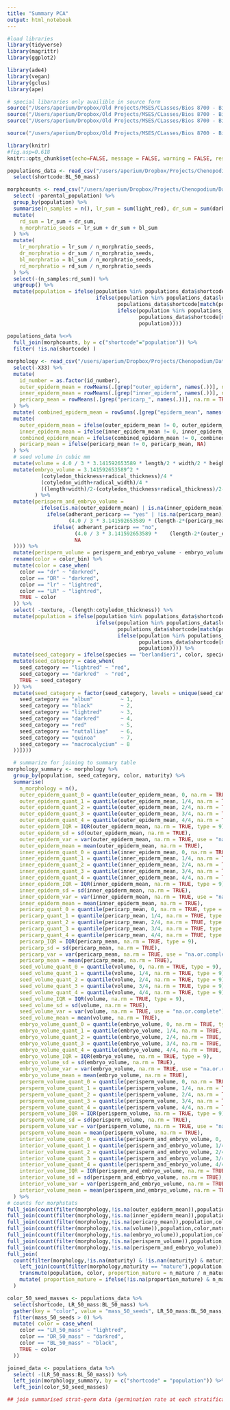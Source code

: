 ```yaml
---
title: "Summary PCA"
output: html_notebook
---
```


```r
#load libraries
library(tidyverse)
library(magrittr)
library(ggplot2)

library(ade4)
library(vegan)
library(gclus)
library(ape)

# special libararies only availible in source form
source("/Users/aperium/Dropbox/Old Projects/MSES/CLasses/Bios 8700 - Biostats II/WorkingDirectory/bookscripts/evplot2.R")
source("/Users/aperium/Dropbox/Old Projects/MSES/CLasses/Bios 8700 - Biostats II/WorkingDirectory/multiplot.R")
source("/Users/aperium/Dropbox/Old Projects/MSES/CLasses/Bios 8700 - Biostats II/WorkingDirectory/evmultiplot.R")

source("/users/aperium/Dropbox/Old Projects/MSES/CLasses/Bios 8700 - Biostats II/WorkingDirectory/bookscripts/HighstatLibV10.R")

library(knitr)
#fig.asp=0.618
knitr::opts_chunk$set(echo=FALSE, message = FALSE, warning = FALSE, results = 'markdown', tidy=TRUE, fig.asp=0.618)

```

```r

populations_data <- read_csv("/users/aperium/Dropbox/Projects/Chenopodium/Data/populations_summary_data.csv") %>%
  select(shortcode:BL_50_mass)

morphcounts <- read_csv("/users/aperium/Dropbox/Projects/Chenopodium/Data/Morphcounts/morphcounts.csv") %>%
  select( -parental_population) %>%
  group_by(population) %>%
  summarise(n_samples = n(), lr_sum = sum(light_red), dr_sum = sum(dark_red), bl_sum = sum(black)) %>%
  mutate(
    rd_sum = lr_sum + dr_sum, 
    n_morphratio_seeds = lr_sum + dr_sum + bl_sum
  ) %>%
  mutate(
    lr_morphratio = lr_sum / n_morphratio_seeds,
    dr_morphratio = dr_sum / n_morphratio_seeds,
    bl_morphratio = bl_sum / n_morphratio_seeds,
    rd_morphratio = rd_sum / n_morphratio_seeds
  ) %>%
  select(-(n_samples:rd_sum)) %>%
  ungroup() %>%
  mutate(population = ifelse(population %in% populations_data$shortcode, population, 
                             ifelse(population %in% populations_data$longcode,
                                    populations_data$shortcode[match(population, populations_data$longcode)],
                                    ifelse(population %in% populations_data$oldcode,
                                           populations_data$shortcode[match(population, populations_data$old)],
                                           population))))
  
populations_data %<>% 
  full_join(morphcounts, by = c("shortcode"="population")) %>%
  filter( !is.na(shortcode) )

morphology <- read_csv("/users/aperium/Dropbox/Projects/Chenopodium/Data/Bisected seeds/bisectedseeds.csv") %>%
  select(-X33) %>%
  mutate(
    id_number = as.factor(id_number),
    outer_epiderm_mean = rowMeans(.[grep("outer_epiderm", names(.))], na.rm = TRUE),
    inner_epiderm_mean = rowMeans(.[grep("inner_epiderm", names(.))], na.rm = TRUE),
    pericarp_mean = rowMeans(.[grep("pericarp_", names(.))], na.rm = TRUE)
  ) %>% 
  mutate( combined_epiderm_mean = rowSums(.[grep("epiderm_mean", names(.))], na.rm = TRUE)) %>%
  mutate(
    outer_epiderm_mean = ifelse(outer_epiderm_mean != 0, outer_epiderm_mean, NA),
    inner_epiderm_mean = ifelse(inner_epiderm_mean != 0, inner_epiderm_mean, NA),
    combined_epiderm_mean = ifelse(combined_epiderm_mean != 0, combined_epiderm_mean, NA),
    pericarp_mean = ifelse(pericarp_mean != 0, pericarp_mean, NA)
  ) %>%
  # seed volume in cubic mm
  mutate(volume = 4.0 / 3 * 3.141592653589 * length/2 * width/2 * height/2 / 1000^3) %>%
  mutate(embryo_volume = 3.141592653589^2 * 
           (cotyledon_thickness+radical_thickness)/4 * 
           (cotyledon_width+radical_width)/4 *
           ((length+width)/2-(cotyledon_thickness+radical_thickness)/2-2*combined_epiderm_mean) / 1000^3
         ) %>%
  mutate(perisperm_and_embryo_volume = 
           ifelse(is.na(outer_epiderm_mean) | is.na(inner_epiderm_mean) | is.na(adherant_pericarp), NA , 
             ifelse(adherant_pericarp == "yes" | !is.na(pericarp_mean), 
                    (4.0 / 3 * 3.141592653589 * (length-2*(pericarp_mean+outer_epiderm_mean+inner_epiderm_mean))/2 * (width-2*(pericarp_mean+outer_epiderm_mean+inner_epiderm_mean))/2 * (height-2*(pericarp_mean+outer_epiderm_mean+inner_epiderm_mean))/2 / 1000^3),
               ifelse( adherant_pericarp == "no", 
                      (4.0 / 3 * 3.141592653589 *    (length-2*(outer_epiderm_mean+inner_epiderm_mean))/2 * (width-2*(outer_epiderm_mean+inner_epiderm_mean))/2 * (height-2*(outer_epiderm_mean+inner_epiderm_mean))/2 / 1000^3),
                      NA
  )))) %>%
  mutate(perisperm_volume = perisperm_and_embryo_volume - embryo_volume) %>%
  rename(color = color_bin) %>%
  mutate(color = case_when(
    color == "dr" ~ "darkred",
    color == "DR" ~ "darkred",
    color == "lr" ~ "lightred",
    color == "LR" ~ "lightred",
    TRUE ~ color
  )) %>%
  select( -texture, -(length:cotyledon_thickness)) %>%
  mutate(population = ifelse(population %in% populations_data$shortcode, population, 
                             ifelse(population %in% populations_data$longcode,
                                    populations_data$shortcode[match(population, populations_data$longcode)],
                                    ifelse(population %in% populations_data$oldcode,
                                           populations_data$shortcode[match(population, populations_data$old)],
                                           population)))) %>%
  mutate(seed_category = ifelse(species == "berlandieri", color, species)) %>%   
  mutate(seed_category = case_when(
    seed_category == "lightred" ~ "red",
    seed_category == "darkred"  ~ "red",
    TRUE ~ seed_category
  )) %>% 
  mutate(seed_category = factor(seed_category, levels = unique(seed_category[order(case_when(
    seed_category == "album"         ~ 1,
    seed_category == "black"         ~ 2,
    seed_category == "lightred"      ~ 3,
    seed_category == "darkred"       ~ 4,
    seed_category == "red"           ~ 5,
    seed_category == "nuttalliae"    ~ 6,
    seed_category == "quinoa"        ~ 7,
    seed_category == "macrocalycium" ~ 8
  ))])))

  # summarize for joining to summary table
morphology_summary <- morphology %>%
  group_by(population, seed_category, color, maturity) %>%
  summarise(
    n_morphology = n(),
    outer_epiderm_quant_0 = quantile(outer_epiderm_mean, 0, na.rm = TRUE, type = 9),
    outer_epiderm_quant_1 = quantile(outer_epiderm_mean, 1/4, na.rm = TRUE, type = 9),
    outer_epiderm_quant_2 = quantile(outer_epiderm_mean, 2/4, na.rm = TRUE, type = 9),
    outer_epiderm_quant_3 = quantile(outer_epiderm_mean, 3/4, na.rm = TRUE, type = 9),
    outer_epiderm_quant_4 = quantile(outer_epiderm_mean, 4/4, na.rm = TRUE, type = 9),
    outer_epiderm_IQR = IQR(outer_epiderm_mean, na.rm = TRUE, type = 9),
    outer_epiderm_sd = sd(outer_epiderm_mean, na.rm = TRUE),
    outer_epiderm_var = var(outer_epiderm_mean, na.rm = TRUE, use = "na.or.complete"),
    outer_epiderm_mean = mean(outer_epiderm_mean, na.rm = TRUE),
    inner_epiderm_quant_0 = quantile(inner_epiderm_mean, 0, na.rm = TRUE, type = 9),
    inner_epiderm_quant_1 = quantile(inner_epiderm_mean, 1/4, na.rm = TRUE, type = 9),
    inner_epiderm_quant_2 = quantile(inner_epiderm_mean, 2/4, na.rm = TRUE, type = 9),
    inner_epiderm_quant_3 = quantile(inner_epiderm_mean, 3/4, na.rm = TRUE, type = 9),
    inner_epiderm_quant_4 = quantile(inner_epiderm_mean, 4/4, na.rm = TRUE, type = 9),
    inner_epiderm_IQR = IQR(inner_epiderm_mean, na.rm = TRUE, type = 9),
    inner_epiderm_sd = sd(inner_epiderm_mean, na.rm = TRUE),
    inner_epiderm_var = var(inner_epiderm_mean, na.rm = TRUE, use = "na.or.complete"),
    inner_epiderm_mean = mean(inner_epiderm_mean, na.rm = TRUE),
    pericarp_quant_0 = quantile(pericarp_mean, 0, na.rm = TRUE, type = 9),
    pericarp_quant_1 = quantile(pericarp_mean, 1/4, na.rm = TRUE, type = 9),
    pericarp_quant_2 = quantile(pericarp_mean, 2/4, na.rm = TRUE, type = 9),
    pericarp_quant_3 = quantile(pericarp_mean, 3/4, na.rm = TRUE, type = 9),
    pericarp_quant_4 = quantile(pericarp_mean, 4/4, na.rm = TRUE, type = 9),
    pericarp_IQR = IQR(pericarp_mean, na.rm = TRUE, type = 9),
    pericarp_sd = sd(pericarp_mean, na.rm = TRUE),
    pericarp_var = var(pericarp_mean, na.rm = TRUE, use = "na.or.complete"),
    pericarp_mean = mean(pericarp_mean, na.rm = TRUE),
    seed_volume_quant_0 = quantile(volume, 0, na.rm = TRUE, type = 9),
    seed_volume_quant_1 = quantile(volume, 1/4, na.rm = TRUE, type = 9),
    seed_volume_quant_2 = quantile(volume, 2/4, na.rm = TRUE, type = 9),
    seed_volume_quant_3 = quantile(volume, 3/4, na.rm = TRUE, type = 9),
    seed_volume_quant_4 = quantile(volume, 4/4, na.rm = TRUE, type = 9),
    seed_volume_IQR = IQR(volume, na.rm = TRUE, type = 9),
    seed_volume_sd = sd(volume, na.rm = TRUE),
    seed_volume_var = var(volume, na.rm = TRUE, use = "na.or.complete"),
    seed_volume_mean = mean(volume, na.rm = TRUE),
    embryo_volume_quant_0 = quantile(embryo_volume, 0, na.rm = TRUE, type = 9),
    embryo_volume_quant_1 = quantile(embryo_volume, 1/4, na.rm = TRUE, type = 9),
    embryo_volume_quant_2 = quantile(embryo_volume, 2/4, na.rm = TRUE, type = 9),
    embryo_volume_quant_3 = quantile(embryo_volume, 3/4, na.rm = TRUE, type = 9),
    embryo_volume_quant_4 = quantile(embryo_volume, 4/4, na.rm = TRUE, type = 9),
    embryo_volume_IQR = IQR(embryo_volume, na.rm = TRUE, type = 9),
    embryo_volume_sd = sd(embryo_volume, na.rm = TRUE),
    embryo_volume_var = var(embryo_volume, na.rm = TRUE, use = "na.or.complete"),
    embryo_volume_mean = mean(embryo_volume, na.rm = TRUE),
    persperm_volume_quant_0 = quantile(perisperm_volume, 0, na.rm = TRUE, type = 9),
    persperm_volume_quant_1 = quantile(perisperm_volume, 1/4, na.rm = TRUE, type = 9),
    persperm_volume_quant_2 = quantile(perisperm_volume, 2/4, na.rm = TRUE, type = 9),
    persperm_volume_quant_3 = quantile(perisperm_volume, 3/4, na.rm = TRUE, type = 9),
    persperm_volume_quant_4 = quantile(perisperm_volume, 4/4, na.rm = TRUE, type = 9),
    persperm_volume_IQR = IQR(perisperm_volume, na.rm = TRUE, type = 9),
    persperm_volume_sd = sd(perisperm_volume, na.rm = TRUE),
    persperm_volume_var = var(perisperm_volume, na.rm = TRUE, use = "na.or.complete"),
    persperm_volume_mean = mean(perisperm_volume, na.rm = TRUE),
    interior_volume_quant_0 = quantile(perisperm_and_embryo_volume, 0, na.rm = TRUE, type = 9),
    interior_volume_quant_1 = quantile(perisperm_and_embryo_volume, 1/4, na.rm = TRUE, type = 9),
    interior_volume_quant_2 = quantile(perisperm_and_embryo_volume, 2/4, na.rm = TRUE, type = 9),
    interior_volume_quant_3 = quantile(perisperm_and_embryo_volume, 3/4, na.rm = TRUE, type = 9),
    interior_volume_quant_4 = quantile(perisperm_and_embryo_volume, 4/4, na.rm = TRUE, type = 9),
    interior_volume_IQR = IQR(perisperm_and_embryo_volume, na.rm = TRUE, type = 9),
    interior_volume_sd = sd(perisperm_and_embryo_volume, na.rm = TRUE),
    interior_volume_var = var(perisperm_and_embryo_volume, na.rm = TRUE, use = "na.or.complete"),
    interior_volume_mean = mean(perisperm_and_embryo_volume, na.rm = TRUE)
  ) %>%
# counts for morphstats
full_join(count(filter(morphology,!is.na(outer_epiderm_mean)),population,color,maturity)%>%rename(n_outer_epiderm=n)) %>%
full_join(count(filter(morphology,!is.na(inner_epiderm_mean)),population,color,maturity)%>%rename(n_inner_epiderm=n)) %>%
full_join(count(filter(morphology,!is.na(pericarp_mean)),population,color,maturity)%>%rename(n_pericarp=n)) %>%
full_join(count(filter(morphology,!is.na(volume)),population,color,maturity)%>%rename(n_seed_volume=n)) %>%
full_join(count(filter(morphology,!is.na(embryo_volume)),population,color,maturity)%>%rename(n_embryo_volume=n)) %>%
full_join(count(filter(morphology,!is.na(perisperm_volume)),population,color,maturity)%>%rename(n_perisperm_volume=n)) %>%
full_join(count(filter(morphology,!is.na(perisperm_and_embryo_volume)),population,color,maturity)%>%rename(n_interior_volume=n)) %>%
full_join(
  count(filter(morphology,!is.na(maturity) & !is.nan(maturity) & maturity != "?"),population,color) %>% rename(n_maturity = n) %>% 
    left_join(count(filter(morphology,maturity == "mature"),population,color) %>% rename(n_mature = n)) %>%
    transmute(population, color, proportion_mature = n_mature / n_maturity, n_maturity) %>%
    mutate( proportion_mature = ifelse(!is.na(proportion_mature) & n_maturity>0,proportion_mature,0))
  )

color_50_seed_masses <- populations_data %>%
  select(shortcode, LR_50_mass:BL_50_mass) %>%
  gather(key = "color", value = "mass_50_seeds", LR_50_mass:BL_50_mass, na.rm = F) %>%
  filter(mass_50_seeds > 0) %>%
  mutate( color = case_when(
    color == "LR_50_mass" ~ "lightred",
    color == "DR_50_mass" ~ "darkred",
    color == "BL_50_mass" ~ "black",
    TRUE ~ color
  ))

joined_data <- populations_data %>%
  select( -(LR_50_mass:BL_50_mass)) %>%
  left_join(morphology_summary, by = c("shortcode" = "population")) %>%
  left_join(color_50_seed_masses)

## join summarised strat-germ data (germination rate at each stratification, max germination, sumary stats for days to germinate at each strat period)
  
```



